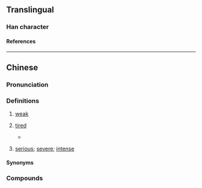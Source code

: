 {{character info}}
==Translingual==

===Han character===
{{Han char|rn=61|rad=心|as=08|sn=11|four=92033|canj=PHKP|ids=⿰忄忝}}

====References====
{{Han ref|kx=0389.220|dkj=10747|dj=0723.080|hdz=42313.010|uh=60BF}}

----

==Chinese==
{{zh-forms|alt=忝-Hokkien}}

===Pronunciation===
{{zh-pron
|m=tiǎn
|m-s=
|c=tim2
|h=pfs=thiám
|mn=thiám
|mc=y
|oc=y
|cat=a
}}

===Definitions===
{{zh-hanzi}}

# {{zh-hg}} [[weak]]
# {{lb|zh|Hakka|Taiwanese Hokkien}} [[tired]]
#: {{zh-alt-inline|累}}
#* {{zh-x|行 遮爾\這{chiah}呢{nī} 久　是 毋是\不{m̄}是 感覺 有{ū} 淡薄仔 '''@累'''{thiám}||TW|ref='''1992''', {{w2|zh|林強 (1964年)|林強}} (Lim Giong) and {{w2|zh|侯孝賢}} (Hou Hsiao-hsien), [https://www.youtube.com/watch?v=W8Qa5YQ9UzA {{lang|zh|無聲的所在}}]}}
# {{lb|zh|Hokkien}} [[serious]]; [[severe]]; [[intense]]

====Synonyms====
{{zh-dial|累}}

===Compounds===
{{zh-der|悿𢣎|悿頭}}